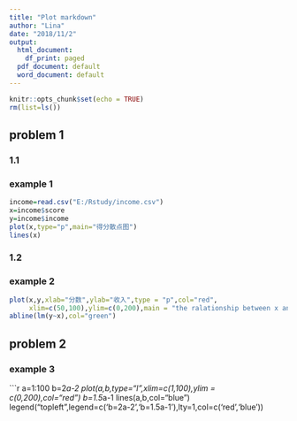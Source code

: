 ---
title: "Plot markdown"
author: "Lina"
date: "2018/11/2"
output:
  html_document:
    df_print: paged
  pdf_document: default
  word_document: default
---

```{r setup, include=FALSE}
knitr::opts_chunk$set(echo = TRUE)
rm(list=ls())
```

## problem 1
### 1.1
### example 1


```{r}
income=read.csv("E:/Rstudy/income.csv")
x=income$score
y=income$income
plot(x,type="p",main="得分散点图")
lines(x)

```

### 1.2
### example 2 


```{r}
plot(x,y,xlab="分数",ylab="收入",type = "p",col="red",
     xlim=c(50,100),ylim=c(0,200),main = "the ralationship between x and y")
abline(lm(y~x),col="green")
```

## problem 2
### example 3

```{r}
a=1:100
b=2*a-2
plot(a,b,type="l",xlim=c(1,100),ylim = c(0,200),col="red")
b=1.5*a-1
lines(a,b,col="blue")
legend("topleft",legend=c('b=2a-2','b=1.5a-1'),lty=1,col=c('red','blue'))

